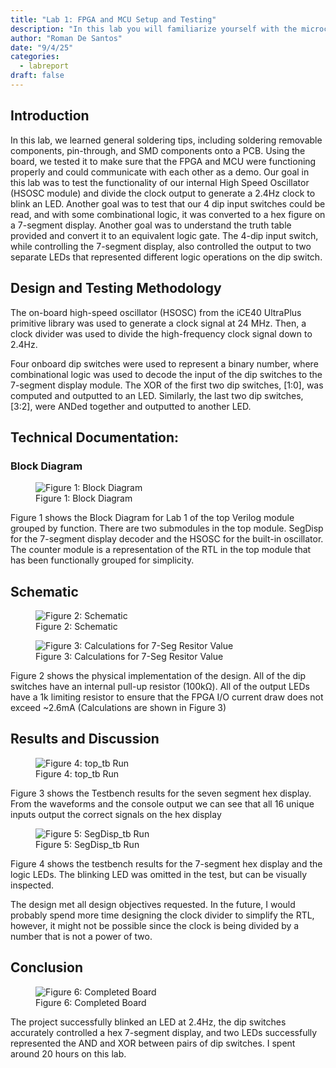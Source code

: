 ```yaml
---
title: "Lab 1: FPGA and MCU Setup and Testing"
description: "In this lab you will familiarize yourself with the microcontroller unit (MCU) and field-programmable gate array (FPGA) development boards we will be using this semester."
author: "Roman De Santos"
date: "9/4/25"
categories:
  - labreport
draft: false
---
```


## Introduction

In this lab, we learned general soldering tips, including soldering removable components, pin-through, and SMD components onto a PCB. Using the board, we tested it to make sure that the FPGA and MCU were functioning properly and could communicate with each other as a demo. Our goal in this lab was to test the functionality of our internal High Speed Oscillator (HSOSC module) and divide the clock output to generate a 2.4Hz clock to blink an LED. Another goal was to test that our 4 dip input switches could be read, and with some combinational logic, it was converted to a hex figure on a 7-segment display. Another goal was to understand the truth table provided and convert it to an equivalent logic gate. The 4-dip input switch, while controlling the 7-segment display, also controlled the output to two separate LEDs that represented different logic operations on the dip switch.

## Design and Testing Methodology

The on-board high-speed oscillator (HSOSC) from the iCE40 UltraPlus primitive library was used to generate a clock signal at 24 MHz. Then, a clock divider was used to divide the high-frequency clock signal down to 2.4Hz.

Four onboard dip switches were used to represent a binary number, where combinational logic was used to decode the input of the dip switches to the 7-segment display module. The XOR of the first two dip switches, [1:0], was computed and outputted to an LED. Similarly, the last two dip switches, [3:2], were ANDed together and outputted to another LED.

## Technical Documentation:

### Block Diagram

![Figure 1: Block Diagram](images/Figure1.png)

Figure 1 shows the Block Diagram for Lab 1 of the top Verilog module grouped by function.  There are two submodules in the top module. SegDisp for the 7-segment display decoder and the HSOSC for the built-in oscillator. The counter module is a representation of the RTL in the top module that has been functionally grouped for simplicity.

## Schematic

![Figure 2: Schematic](images/Figure2.png)

![Figure 3: Calculations for 7-Seg Resitor Value](images/Figure3.png)

Figure 2 shows the physical implementation of the design. All of the dip switches have an internal pull-up resistor (100kΩ). All of the output LEDs have a 1k limiting resistor to ensure that the FPGA I/O current draw does not exceed ~2.6mA (Calculations are shown in Figure 3)

## Results and Discussion

![Figure 4: top_tb Run](images/Figure4.png)

Figure 3 shows the Testbench results for the seven segment hex display. From the waveforms and the console output we can see that all 16 unique inputs output the correct signals on the hex display

![Figure 5: SegDisp_tb Run](images/Figure5.png)

Figure 4 shows the testbench results for the 7-segment hex display and the logic LEDs. The blinking LED was omitted in the test, but can be visually inspected.

The design met all design objectives requested. In the future, I would probably spend more time designing the clock divider to simplify the RTL, however, it might not be possible since the clock is being divided by a number that is not a power of two.

## Conclusion

![Figure 6: Completed Board](images/Figure6.jpg)

The project successfully blinked an LED at 2.4Hz, the dip switches accurately controlled a hex 7-segment display, and two LEDs successfully represented the AND and XOR between pairs of dip switches. I spent around 20 hours on this lab.